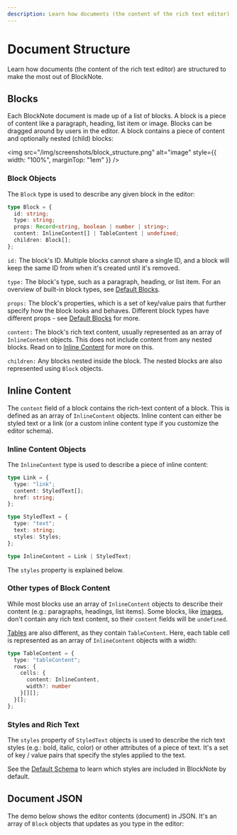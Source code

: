 ```yaml
---
description: Learn how documents (the content of the rich text editor) are structured to make the most out of BlockNote.
---
```



# Document Structure

Learn how documents (the content of the rich text editor) are structured to make the most out of BlockNote.

## Blocks

Each BlockNote document is made up of a list of blocks.
A block is a piece of content like a paragraph, heading, list item or image. Blocks can be dragged around by users in the editor. A block contains a piece of content and optionally nested (child) blocks:

<img
  src="/img/screenshots/block_structure.png"
  alt="image"
  style={{ width: "100%", marginTop: "1em" }}
/>

### Block Objects

The `Block` type is used to describe any given block in the editor:

```typescript
type Block = {
  id: string;
  type: string;
  props: Record<string, boolean | number | string>;
  content: InlineContent[] | TableContent | undefined;
  children: Block[];
};
```

`id:` The block's ID. Multiple blocks cannot share a single ID, and a block will keep the same ID from when it's created until it's removed.

`type:` The block's type, such as a paragraph, heading, or list item. For an overview of built-in block types, see [Default Blocks](/docs/editor-basics/default-schema#default-blocks).

`props:` The block's properties, which is a set of key/value pairs that further specify how the block looks and behaves. Different block types have different props - see [Default Blocks](/docs/editor-basics/default-schema#default-blocks) for more.

`content:` The block's rich text content, usually represented as an array of `InlineContent` objects. This does not include content from any nested blocks. Read on to [Inline Content](/docs/editor-basics/document-structure#inline-content) for more on this.

`children:` Any blocks nested inside the block. The nested blocks are also represented using `Block` objects.

## Inline Content

The `content` field of a block contains the rich-text content of a block. This is defined as an array of `InlineContent` objects. Inline content can either be styled text or a link (or a custom inline content type if you customize the editor schema).

### Inline Content Objects

The `InlineContent` type is used to describe a piece of inline content:

```typescript
type Link = {
  type: "link";
  content: StyledText[];
  href: string;
};

type StyledText = {
  type: "text";
  text: string;
  styles: Styles;
};

type InlineContent = Link | StyledText;
```

The `styles` property is explained below.

### Other types of Block Content

While most blocks use an array of `InlineContent` objects to describe their content (e.g.: paragraphs, headings, list items). Some blocks, like [images](/docs/editor-basics/default-schema#image), don't contain any rich text content, so their `content` fields will be `undefined`.

[Tables](/docs/editor-basics/default-schema#table) are also different, as they contain `TableContent`. Here, each table cell is represented as an array of `InlineContent` objects with a width:

```typescript
type TableContent = {
  type: "tableContent";
  rows: {
    cells: {
      content: InlineContent,
      width?: number
    }[][];
  }[];
};
```

### Styles and Rich Text

The `styles` property of `StyledText` objects is used to describe the rich text styles (e.g.: bold, italic, color) or other attributes of a piece of text. It's a set of key / value pairs that specify the styles applied to the text.

See the [Default Schema](/docs/editor-basics/default-schema) to learn which styles are included in BlockNote by default.

## Document JSON

The demo below shows the editor contents (document) in JSON. It's an array of `Block` objects that updates as you type in the editor:

<Example name="basic/block-objects" />
